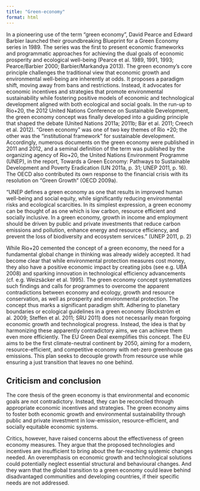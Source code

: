 ```yaml
---
title: "Green-economy"
format: html
---
```


In a pioneering use of the term “green economy”, David Pearce and Edward Barbier launched their groundbreaking Blueprint for a Green Economy series in 1989. The series was the first to present economic frameworks and programmatic approaches for achieving the dual goals of economic prosperity and ecological well-being (Pearce et al. 1989, 1991, 1993; Pearce/Barbier 2000; Barbier/Markandya 2013). The green economy’s core principle challenges the traditional view that economic growth and environmental well-being are inherently at odds. It proposes a paradigm shift, moving away from bans and restrictions. Instead, it advocates for economic incentives and strategies that promote environmental sustainability while fostering positive models of economic and technological development aligned with both ecological and social goals. In the run-up to Rio+20, the 2012 United Nations Conference on Sustainable Development, the green economy concept was finally developed into a guiding principle that shaped the debate (United Nations 2011a; 2011b; Bär et al. 2011; Creech et al. 2012). “Green economy” was one of two key themes of Rio +20; the other was the “institutional framework” for sustainable development. Accordingly, numerous documents on the green economy were published in 2011 and 2012, and a seminal definition of the term was published by the organizing agency of Rio+20, the United Nations Environment Programme (UNEP), in the report, Towards a Green Economy: Pathways to Sustainable Development and Poverty Eradication (UN 2011a, p. 31; UNEP 2011, p. 16). The OECD also contributed its own response to the financial crisis with its resolution on “Green Growth” (OECD 2009a).

::: callout-note
“UNEP defines a green economy as one that results in improved human well-being and social equity, while significantly reducing environmental risks and ecological scarcities. In its simplest expression, a green economy can be thought of as one which is low carbon, resource efficient and socially inclusive. In a green economy, growth in income and employment should be driven by public and private investments that reduce carbon emissions and pollution, enhance energy and resource efficiency, and prevent the loss of biodiversity and ecosystem services.” (UNEP 2011, p. 2)
:::

While Rio+20 cemented the concept of a green economy, the need for a fundamental global change in thinking was already widely accepted. It had become clear that while environmental protection measures cost money, they also have a positive economic impact by creating jobs (see e.g. UBA 2008) and sparking innovation in technological efficiency advancements (cf. e.g. Weizsäcker et al. 1995). The green economy concept systematizes such findings and calls for programmes to overcome the apparent contradictions between economy and ecology, growth and resource conservation, as well as prosperity and environmental protection. The concept thus marks a significant paradigm shift. Adhering to planetary boundaries or ecological guidelines in a green economy (Rockström et al. 2009; Steffen et al. 2011; SRU 2011) does not necessarily mean forgoing economic growth and technological progress. Instead, the idea is that by harmonizing these apparently contradictory aims, we can achieve them even more efficiently. The EU Green Deal exemplifies this concept. The EU aims to be the first climate-neutral continent by 2050, aiming for a modern, resource-efficient, and competitive economy with net-zero greenhouse gas emissions. This plan seeks to decouple growth from resource use while ensuring a just transition that leaves no one behind.

## Criticism and conclusion

The core thesis of the green economy is that environmental and economic goals are not contradictory. Instead, they can be reconciled through appropriate economic incentives and strategies. The green economy aims to foster both economic growth and environmental sustainability through public and private investment in low-emission, resource-efficient, and socially equitable economic systems.

Critics, however, have raised concerns about the effectiveness of green economy measures. They argue that the proposed technologies and incentives are insufficient to bring about the far-reaching systemic changes needed. An overemphasis on economic growth and technological solutions could potentially neglect essential structural and behavioural changes. And they warn that the global transition to a green economy could leave behind disadvantaged communities and developing countries, if their specific needs are not addressed.
